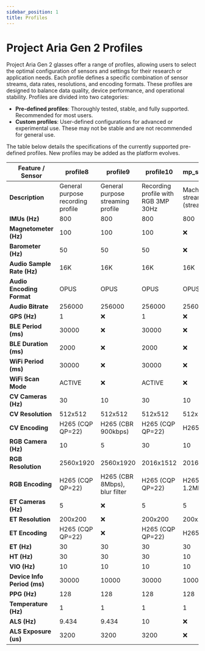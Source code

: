 ```yaml
---
sidebar_position: 1
title: Profiles
---
```

# Project Aria Gen 2 Profiles
Project Aria Gen 2 glasses offer a range of profiles, allowing users to select the optimal configuration of sensors and settings for their research or application needs. Each profile defines a specific combination of sensor streams, data rates, resolutions, and encoding formats. These profiles are designed to balance data quality, device performance, and operational stability.
Profiles are divided into two categories:
- **Pre-defined profiles**: Thoroughly tested, stable, and fully supported. Recommended for most users.
- **Custom profiles**: User-defined configurations for advanced or experimental use. These may not be stable and are not recommended for general use.

The table below details the specifications of the currently supported pre-defined profiles. New profiles may be added as the platform evolves.

| Feature / Sensor         | profile8                            | profile9                             | profile10                                        | mp_streaming_demo                                 |
|-------------------------|--------------------------------------|--------------------------------------|--------------------------------------------------|---------------------------------------------------|
| **Description**         | General purpose recording profile    | General purpose streaming profile    | Recording profile with RGB 3MP 30Hz              | Machine perception streaming demo (streaming only) |
| **IMUs (Hz)**           | 800                                  | 800                                  | 800                                              | 800                                               |
| **Magnetometer (Hz)**   | 100                                  | 100                                  | 100                                              | :x:                                               |
| **Barometer (Hz)**      | 50                                   | 50                                   | 50                                               | :x:                                               |
| **Audio Sample Rate (Hz)**   | 16K                           | 16K                              | 16K                                         | 16K                                               |
| **Audio Encoding Format** | OPUS                                 | OPUS                                 | OPUS                                             | OPUS                                              |
| **Audio Bitrate**       | 256000                               | 256000                               | 256000                                           | 256000                                            |
| **GPS (Hz)**            | 1                                    | :x:                                    | 1                                                | :x:                                               |
| **BLE Period (ms)**     | 30000                                |:x:                                   | 30000                                            | :x:                                               |
| **BLE Duration (ms)**   | 2000                                 |:x:                                   | 2000                                             | :x:                                               |
| **WiFi Period (ms)**    | 30000                                |:x:                                   | 30000                                            | :x:                                               |
| **WiFi Scan Mode**      | ACTIVE                               |:x:                                   | ACTIVE                                           | :x:                                               |
| **CV Cameras (Hz)**   | 30                                   | 10                                   | 30                                               | 10                                                |
| **CV Resolution**   | 512x512                                   | 512x512                                  | 512x512                                      | 512x512                                             |
| **CV Encoding**       | H265 (CQP QP=22)                     | H265 (CBR 900kbps)                   | H265 (CQP QP=22)                                 | H265 (CQP QP=30)                                  |
| **RGB Camera (Hz)**     | 10                                   | 5                                    | 30                                               | 10                                                |
| **RGB Resolution**      | 2560x1920                            | 2560x1920                            | 2016x1512                                        | 2016x1512                                         |
| **RGB Encoding**        | H265 (CQP QP=22)                     | H265 (CBR 8Mbps), blur filter        | H265 (CQP QP=22)                                 | H265 (CBR 1.2Mbps), blur filter                   |
| **ET Cameras (Hz)**     | 5                                    |:x:                                   | 5                                                | 5                                                 |
| **ET Resolution**       | 200x200                              |:x:                                   | 200x200                                          | 200x200                                           |
| **ET Encoding**         | H265 (CQP QP=22)                     |:x:                                   | H265 (CQP QP=22)                                 | H265 (CQP QP=30)                                  |
| **ET (Hz)**             | 30                                   | 30                                   | 30                                               | 30                                                |
| **HT (Hz)**             | 30                                   | 30                                   | 30                                               | 10                                                |
| **VIO (Hz)**            | 10                                   | 10                                   | 10                                               | 10                                                |
| **Device Info Period (ms)** | 30000                            | 10000                                | 30000                                            | 10000                                             |
| **PPG (Hz)**            | 128                                  | 128                                  | 128                                              | 128                                               |
| **Temperature (Hz)**    | 1                                    | 1                                    | 1                                                | 1                                                 |
| **ALS (Hz)**            | 9.434                                | 9.434                                | 10                                               | :x:                                               |
| **ALS Exposure (us)**   | 3200                                 | 3200                                 | 3200                                             | :x:                                               |
